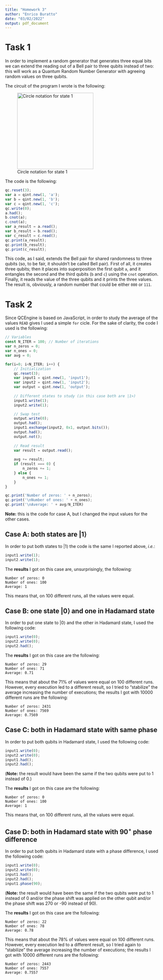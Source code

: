 ```yaml
---
title: "Homework 3"
author: "Enrico Buratto"
date: "03/02/2022"
output: pdf_document
---
```


# Task 1

In order to implement a random generator that generates three equal bits we can extend the reading out of a Bell pair to three qubits instead of two: this will work as a Quantum Random Number Generator with agreeing random values on three qubits. 

The circuit of the program I wrote is the following:

![Circle notation for state 1](./circ1.png){width=250px}

The code is the following:
```js
qc.reset(3);
var a = qint.new(1, 'a');
var b = qint.new(1, 'b');
var c = qint.new(1, 'c');
qc.write(0);
a.had();
b.cnot(a);
c.cnot(a);
var a_result = a.read();
var b_result = b.read();
var c_result = c.read();
qc.print(a_result);
qc.print(b_result);
qc.print(c_result);
```

This code, as I said, extends the Bell pair for shared randomness to three qubits (so, to be fair, it shouldn't be called Bell pair). First of all, it creates three qubits; then it places into superposition the first qubit `a`, and it entangles the second and the third qubits (`b` and `c`) using the `cnot` operation. Finally, it reads the value of the three qubits and it prints the three values. The result is, obviously, a random number that could be either `000` or `111`.

# Task 2

Since QCEngine is based on JavaScript, in order to study the average of the values `READ` gives I used a simple `for` cicle. For the sake of clarity, the code I used is the following:

```js
// Variables
const N_ITER = 100; // Number of iterations
var n_zeros = 0;
var n_ones = 0;
var avg = 0;

for(i=0; i<N_ITER; i++) {
    // Initialization
    qc.reset(3);
    var input1 = qint.new(1, 'input1');
    var input2 = qint.new(1, 'input2');
    var output = qint.new(1, 'output');
    
    // Different states to study (in this case both are |1>)
    input1.write(1);
    input2.write(1);

    // Swap test
    output.write(0);
    output.had();
    input1.exchange(input2, 0x1, output.bits());
    output.had();
    output.not();
    
    // Read result
    var result = output.read();
    
    avg += result;
    if (result === 0) {
        n_zeros += 1;
    } else {
        n_ones += 1;
    }
}

qc.print('Number of zeros: ' + n_zeros);
qc.print('\nNumber of ones: ' + n_ones);
qc.print('\nAverage: ' + avg/N_ITER)
```

**Note:** this is the code for case A, but I changed the input values for the other cases.

## Case A: both states are $|1\rangle$

In order to put both states to $|1\rangle$ the code is the same I reported above, _i.e._:

```js
input1.write(1);
input2.write(1);
```

The **results** I got on this case are, unsurprisingly, the following:
```
Number of zeros: 0
Number of ones: 100
Average: 1
```

This means that, on 100 different runs, all the values were equal.

## Case B: one state $|0\rangle$ and one in Hadamard state

In order to put one state to $|0\rangle$ and the other in Hadamard state, I used the following code:

```js
input1.write(0);
input2.write(0);
input2.had();
```

The **results** I got on this case are the following:
```
Number of zeros: 29
Number of ones: 71
Average: 0.71
```

This means that about the 71% of values were equal on 100 different runs. However, every execution led to a different result, so I tried to "stabilize" the average increasing the number of executions; the results I got with 10000 different runs are the following:
```
Number of zeros: 2431
Number of ones: 7569
Average: 0.7569
```

## Case C: both in Hadamard state with same phase

In order to put both qubits in Hadamard state, I used the following code:

```js
input1.write(0);
input2.write(0);
input1.had();
input2.had();
```

(**Note:** the result would have been the same if the two qubits were put to 1 instead of 0.)

The **results** I got on this case are the following:
```
Number of zeros: 0
Number of ones: 100
Average: 1
```

This means that, on 100 different runs, all the values were equal.

## Case D: both in Hadamard state with $90^{\circ}$ phase difference

In order to put both qubits in Hadamard state with a phase difference, I used the following code:

```js
input1.write(0);
input2.write(0);
input1.had();
input2.had();
input1.phase(90);
```

(**Note:** the result would have been the same if the two qubits were put to 1 instead of 0 and/or the phase shift was applied on the other qubit and/or the phase shift was 270 or -90 instead of 90).

The **results** I got on this case are the following:
```
Number of zeros: 22
Number of ones: 78
Average: 0.78
```

This means that about the 78% of values were equal on 100 different runs. However, every execution led to a different result, so I tried again to "stabilize" the average increasing the number of executions; the results I got with 10000 different runs are the following:
```
Number of zeros: 2443
Number of ones: 7557
Average: 0.7557
```
